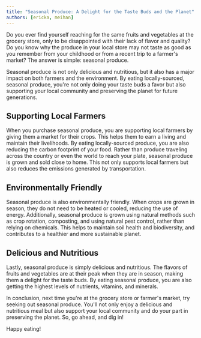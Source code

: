 ```yaml
---
title: "Seasonal Produce: A Delight for the Taste Buds and the Planet"
authors: [ericka, meihan]
---
```


Do you ever find yourself reaching for the same fruits and vegetables at the grocery store, only to be disappointed with their lack of flavor and quality? Do you know why the produce in your local store may not taste as good as you remember from your childhood or from a recent trip to a farmer's market? The answer is simple: seasonal produce.

<!--truncate-->

Seasonal produce is not only delicious and nutritious, but it also has a major impact on both farmers and the environment. By eating locally-sourced, seasonal produce, you're not only doing your taste buds a favor but also supporting your local community and preserving the planet for future generations.

## Supporting Local Farmers

When you purchase seasonal produce, you are supporting local farmers by giving them a market for their crops. This helps them to earn a living and maintain their livelihoods. By eating locally-sourced produce, you are also reducing the carbon footprint of your food. Rather than produce traveling across the country or even the world to reach your plate, seasonal produce is grown and sold close to home. This not only supports local farmers but also reduces the emissions generated by transportation.

## Environmentally Friendly

Seasonal produce is also environmentally friendly. When crops are grown in season, they do not need to be heated or cooled, reducing the use of energy. Additionally, seasonal produce is grown using natural methods such as crop rotation, composting, and using natural pest control, rather than relying on chemicals. This helps to maintain soil health and biodiversity, and contributes to a healthier and more sustainable planet.

## Delicious and Nutritious

Lastly, seasonal produce is simply delicious and nutritious. The flavors of fruits and vegetables are at their peak when they are in season, making them a delight for the taste buds. By eating seasonal produce, you are also getting the highest levels of nutrients, vitamins, and minerals.

In conclusion, next time you're at the grocery store or farmer's market, try seeking out seasonal produce. You'll not only enjoy a delicious and nutritious meal but also support your local community and do your part in preserving the planet. So, go ahead, and dig in!

Happy eating!